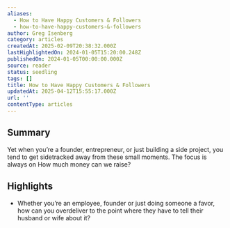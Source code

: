 ```yaml
---
aliases:
  - How to Have Happy Customers & Followers
  - how-to-have-happy-customers-&-followers
author: Greg Isenberg
category: articles
createdAt: 2025-02-09T20:38:32.000Z
lastHighlightedOn: 2024-01-05T15:20:00.248Z
publishedOn: 2024-01-05T00:00:00.000Z
source: reader
status: seedling
tags: []
title: How to Have Happy Customers & Followers
updatedAt: 2025-04-12T15:55:17.000Z
url: ''
contentType: articles
---
```

## Summary

Yet when you’re a founder, entrepreneur, or just building a side project, you tend to get sidetracked away from these small moments. The focus is always on How much money can we raise?

## Highlights

- Whether you’re an employee, founder or just doing someone a favor, how can you overdeliver to the point where they have to tell their husband or wife about it?
